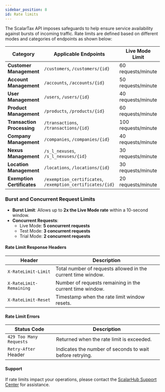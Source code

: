 ```yaml
---
sidebar_position: 8
id: Rate limits
---
```


The ScalarTax API imposes safeguards to help ensure service availability against bursts of incoming traffic. Rate limits are defined based on different modes and categories of endpoints as shown below:

| **Category**               | **Applicable Endpoints**                      | **Live Mode Limit**     | **Test Mode Limit**     | **Trial Limit**          |
|----------------------------|-----------------------------------------------|--------------------------|--------------------------|---------------------------|
| **Customer Management**    | `/customers`, `/customers/{id}`              | 60 requests/minute      | 30 requests/minute       | 20 requests/minute        |
| **Account Management**     | `/accounts`, `/accounts/{id}`                | 50 requests/minute      | 25 requests/minute       | 15 requests/minute        |
| **User Management**        | `/users`, `/users/{id}`                      | 40 requests/minute      | 20 requests/minute       | 10 requests/minute        |
| **Product Management**     | `/products`, `/products/{id}`                | 60 requests/minute      | 30 requests/minute       | 20 requests/minute        |
| **Transaction Processing** | `/transactions`, `/transactions/{id}`        | 100 requests/minute     | 50 requests/minute       | 30 requests/minute        |
| **Company Management**     | `/companies`, `/companies/{id}`              | 40 requests/minute      | 20 requests/minute       | 10 requests/minute        |
| **Nexus Management**       | `/s_l_nexuses`, `/s_l_nexuses/{id}`          | 30 requests/minute      | 15 requests/minute       | 10 requests/minute        |
| **Location Management**    | `/locations`, `/locations/{id}`              | 30 requests/minute      | 15 requests/minute       | 10 requests/minute        |
| **Exemption Certificates** | `/exemption_certificates`, `/exemption_certificates/{id}` | 20 requests/minute | 10 requests/minute | 5 requests/minute        |

### Burst and Concurrent Request Limits

- **Burst Limit**: Allows up to **2x the Live Mode rate** within a 10-second window.
- **Concurrent Requests**:
   - Live Mode: **5 concurrent requests**
   - Test Mode: **3 concurrent requests**
   - Trial Mode: **2 concurrent requests**

#### **Rate Limit Response Headers**

| **Header**             | **Description**                                                         |
|-------------------------|-------------------------------------------------------------------------|
| `X-RateLimit-Limit`     | Total number of requests allowed in the current time window.            |
| `X-RateLimit-Remaining` | Number of requests remaining in the current time window.                |
| `X-RateLimit-Reset`     | Timestamp when the rate limit window resets.                            |

#### **Rate Limit Errors**

| **Status Code**      | **Description**                                                             |
|-----------------------|-----------------------------------------------------------------------------|
| `429 Too Many Requests` | Returned when the rate limit is exceeded.                                |
| `Retry-After` Header  | Indicates the number of seconds to wait before retrying.                   |

#### **Support**

If rate limits impact your operations, please contact the [ScalarHub Support Center](https://scalarhub.ai/scalarhub-support-center/) for assistance.

